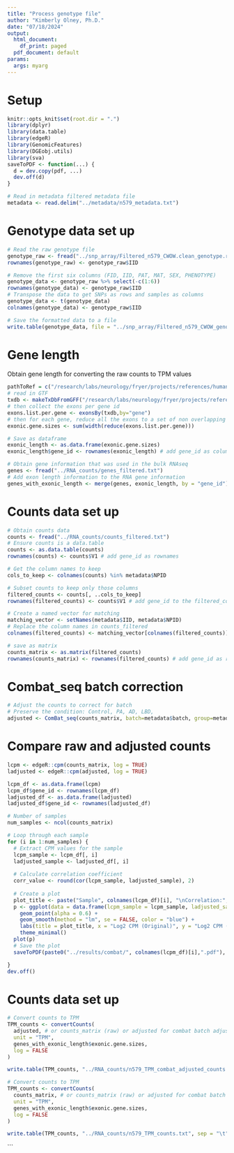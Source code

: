 ```yaml
---
title: "Process genotype file"
author: "Kimberly Olney, Ph.D."
date: "07/18/2024"
output:
  html_document:
    df_print: paged
  pdf_document: default
params:
  args: myarg
---
```


# Setup
```r
knitr::opts_knit$set(root.dir = ".")
library(dplyr)
library(data.table)
library(edgeR)
library(GenomicFeatures)
library(DGEobj.utils)
library(sva)
saveToPDF <- function(...) {
  d = dev.copy(pdf, ...)
  dev.off(d)
}

# Read in metadata filtered metadata file 
metadata <- read.delim("../metadata/n579_metadata.txt")
```

# Genotype data set up 
```r
# Read the raw genotype file
genotype_raw <- fread("../snp_array/Filtered_n579_CWOW.clean_genotype.raw")
rownames(genotype_raw) <- genotype_raw$IID

# Remove the first six columns (FID, IID, PAT, MAT, SEX, PHENOTYPE)
genotype_data <- genotype_raw %>% select(-c(1:6))
rownames(genotype_data) <- genotype_raw$IID
# Transpose the data to get SNPs as rows and samples as columns
genotype_data <- t(genotype_data)
colnames(genotype_data) <- genotype_raw$IID

# Save the formatted data to a file
write.table(genotype_data, file = "../snp_array/Filtered_n579_CWOW_genotype_data.txt", sep = " ", quote = FALSE, col.names = NA)
```

# Gene length
Obtain gene length for converting the raw counts to TPM values
```r
pathToRef = c("/research/labs/neurology/fryer/projects/references/human/")
# read in GTF
txdb <- makeTxDbFromGFF("/research/labs/neurology/fryer/projects/references/human/gencode.v38.annotation.gtf",format="gtf")
# then collect the exons per gene id
exons.list.per.gene <- exonsBy(txdb,by="gene")
# then for each gene, reduce all the exons to a set of non overlapping exons, calculate their lengths (widths) and sum then
exonic.gene.sizes <- sum(width(reduce(exons.list.per.gene)))

# Save as dataframe
exonic_length <- as.data.frame(exonic.gene.sizes)
exonic_length$gene_id <- rownames(exonic_length) # add gene_id as column 

# Obtain gene information that was used in the bulk RNAseq 
genes <- fread("../RNA_counts/genes_filtered.txt")
# Add exon length information to the RNA gene information 
genes_with_exonic_length <- merge(genes, exonic_length, by = "gene_id")
```


# Counts data set up  
```r
# Obtain counts data
counts <- fread("../RNA_counts/counts_filtered.txt")
# Ensure counts is a data.table
counts <- as.data.table(counts)
rownames(counts) <- counts$V1 # add gene_id as rownames 

# Get the column names to keep
cols_to_keep <- colnames(counts) %in% metadata$NPID

# Subset counts to keep only those columns
filtered_counts <- counts[, ..cols_to_keep]
rownames(filtered_counts) <- counts$V1 # add gene_id to the filtered_counts

# Create a named vector for matching
matching_vector <- setNames(metadata$IID, metadata$NPID)
# Replace the column names in counts_filtered
colnames(filtered_counts) <- matching_vector[colnames(filtered_counts)]

# save as matrix 
counts_matrix <- as.matrix(filtered_counts)
rownames(counts_matrix) <- rownames(filtered_counts) # add gene_id as rownames
```

# Combat_seq batch correction 
```r
# Adjust the counts to correct for batch 
# Preserve the condition: Control, PA, AD, LBD,
adjusted <- ComBat_seq(counts_matrix, batch=metadata$batch, group=metadata$TYPE)
```
# Compare raw and adjusted counts
```r
lcpm <- edgeR::cpm(counts_matrix, log = TRUE)
ladjusted <- edgeR::cpm(adjusted, log = TRUE)

lcpm_df <- as.data.frame(lcpm)
lcpm_df$gene_id <- rownames(lcpm_df)
ladjusted_df <- as.data.frame(ladjusted)
ladjusted_df$gene_id <- rownames(ladjusted_df)

# Number of samples
num_samples <- ncol(counts_matrix)

# Loop through each sample
for (i in 1:num_samples) {
  # Extract CPM values for the sample
  lcpm_sample <- lcpm_df[, i]
  ladjusted_sample <- ladjusted_df[, i]
  
  # Calculate correlation coefficient
  corr_value <- round(cor(lcpm_sample, ladjusted_sample), 2)
  
  # Create a plot
  plot_title <- paste("Sample", colnames(lcpm_df)[i], "\nCorrelation:", corr_value)
  p <- ggplot(data = data.frame(lcpm_sample = lcpm_sample, ladjusted_sample = ladjusted_sample), aes(x = lcpm_sample, y = ladjusted_sample)) +
    geom_point(alpha = 0.6) +
    geom_smooth(method = "lm", se = FALSE, color = "blue") +
    labs(title = plot_title, x = "Log2 CPM (Original)", y = "Log2 CPM (Adjusted)") +
    theme_minimal()
  plot(p)
  # Save the plot
  saveToPDF(paste0("../results/combat/", colnames(lcpm_df)[i],".pdf"), width = 4, height = 4)

}
dev.off()
```


# Counts data set up  
```r
# Convert counts to TPM 
TPM_counts <- convertCounts(
  adjusted, # or counts_matrix (raw) or adjusted for combat batch adjusted counts 
  unit = "TPM",
  genes_with_exonic_length$exonic.gene.sizes,
  log = FALSE
)

write.table(TPM_counts, "../RNA_counts/n579_TPM_combat_adjusted_counts.txt", sep = "\t", quote = FALSE)

# Convert counts to TPM 
TPM_counts <- convertCounts(
  counts_matrix, # or counts_matrix (raw) or adjusted for combat batch adjusted counts 
  unit = "TPM",
  genes_with_exonic_length$exonic.gene.sizes,
  log = FALSE
)

write.table(TPM_counts, "../RNA_counts/n579_TPM_counts.txt", sep = "\t", quote = FALSE)
```
```
